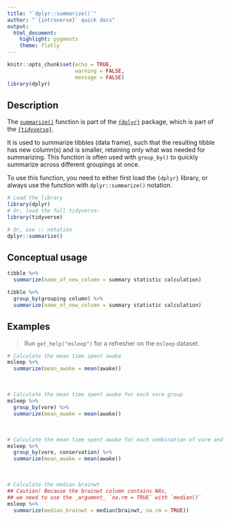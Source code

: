 ```yaml
---
title: "`dplyr::summarize()`"
author: "`{introverse}` quick docs"
output: 
  html_document:
    highlight: pygments
    theme: flatly
---
```



```r
knitr::opts_chunk$set(echo = TRUE, 
                      warning = FALSE, 
                      message = FALSE)
library(dplyr)
```


## Description

The [`summarize()`](https://dplyr.tidyverse.org/reference/summarize.html) function is part of the [`{dplyr}`](https://dplyr.tidyverse.org/) package, which is part of the [`{tidyverse}`](https://www.tidyverse.org/).

It is used to summarize tibbles (data frame), such that the resulting tibble has new column(s) and is smaller, retaining only what was needed for summarizing. This function is often used with `group_by()` to quickly summarize across different groupings at once.


<!-- Add the following if the topic is a function that does NOT come with base R, and uncomment/fill in the subsequent multiline HTML comment: -->
To use this function, you need to either first load the `{dplyr}` library, or always use the function with `dplyr::summarize()` notation.

```r
# Load the library
library(dplyr)
# Or, load the full tidyverse:
library(tidyverse)

# Or, use :: notation
dplyr::summarize()
```


## Conceptual usage 

```r
tibble %>% 
  summarize(name_of_new_column = summary statistic calculation)

tibble %>% 
  group_by(grouping column) %>% 
  summarize(name_of_new_column = summary statistic calculation)
```

## Examples

> Run `get_help("msleep")` for a refresher on the `msleep` dataset.

```r
# Calculate the mean time spent awake
msleep %>% 
  summarize(mean_awake = mean(awake))
```

<br>  <!-- Do not delete the <br>, and make sure to keep the previous and following lines blank. -->


```r
# Calculate the mean time spent awake for each vore group
msleep %>% 
  group_by(vore) %>%
  summarize(mean_awake = mean(awake))
```

<br> 

```r
# Calculate the mean time spent awake for each combination of vore and conservation groups
msleep %>% 
  group_by(vore, conservation) %>%
  summarize(mean_awake = mean(awake))
```

<br> 


```r
# Calculate the median brainwt
## Caution! Because the brainwt column contains NAs, 
## we need to use the _argument_ `na.rm = TRUE` with `median()`
msleep %>% 
  summarize(median_brainwt = median(brainwt, na.rm = TRUE))
```
